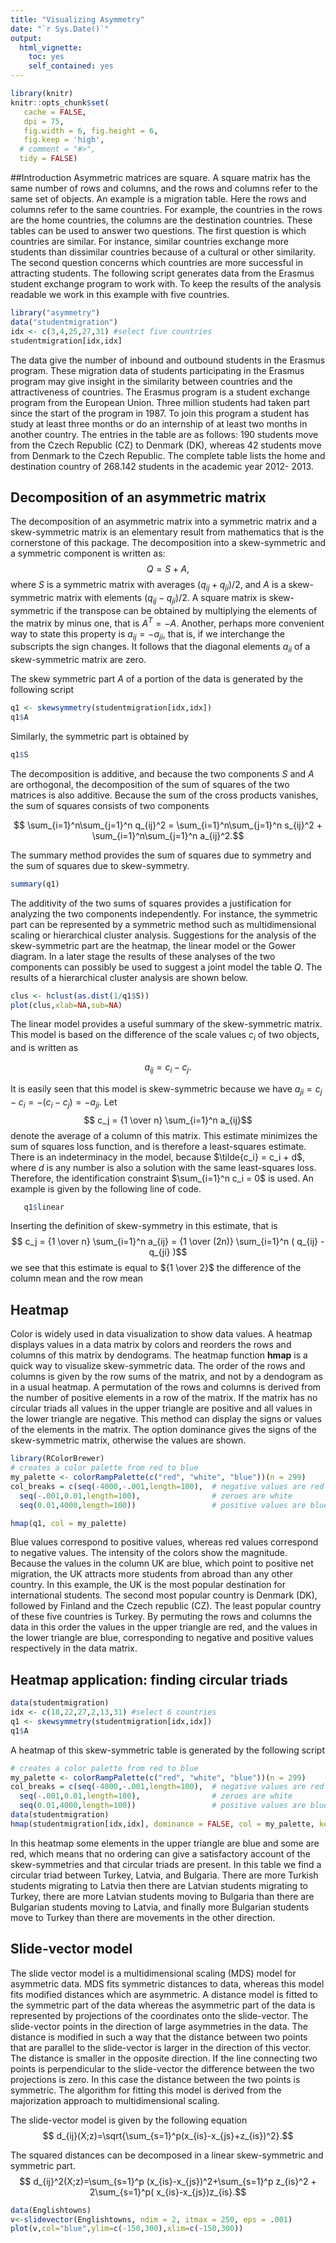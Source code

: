 ```yaml
---
title: "Visualizing Asymmetry"
date: "`r Sys.Date()`"
output: 
  html_vignette: 
    toc: yes
    self_contained: yes
---
```

<!--
  %\VignetteIndexEntry{Visualizing asymmetry: start here}
  %\VignetteEngine{knitr::rmarkdown}
  \usepackage[utf8]{inputenc}
-->
```r
library(knitr)
knitr::opts_chunk$set(
   cache = FALSE,
   dpi = 75,
   fig.width = 6, fig.height = 6,
   fig.keep = 'high',
  # comment = "#>",
  tidy = FALSE)

```

##Introduction
Asymmetric matrices are square. A square matrix has the same number of rows and columns, and the rows and columns refer to the same set of objects. An example is a migration table. Here the rows and columns refer to the same countries. For example, the countries in the rows are the home countries, the columns are the destination countries. These tables can be used to answer two questions. The first question is which countries are similar. For instance, similar countries exchange more students than dissimilar countries because of a cultural or other similarity. The second question concerns which countries are more successful in attracting students. The following script generates data from the Erasmus student exchange program to work with. To keep the results of the analysis readable we work in this example with five countries. 

```r
library("asymmetry")
data("studentmigration")
idx <- c(3,4,25,27,31) #select five countries
studentmigration[idx,idx]
```

The data give the number of inbound and outbound students in the Erasmus program. These migration data of students participating in the Erasmus program may give insight in the similarity between countries and the attractiveness of countries. The Erasmus program is a student exchange program from the European Union. Three million students had taken part since the start of the program in 1987. To join this program a student has study at least three months or do an internship of at least two months in another country. The entries in the table are as follows: 190 students move from the Czech Republic (CZ) to Denmark (DK), whereas 42 students move from Denmark to the Czech Republic.
The complete table lists the home and destination country of 268.142 students in the academic year 2012- 2013. 

## Decomposition of an asymmetric matrix

The decomposition of an asymmetric matrix into a symmetric matrix and a skew-symmetric matrix is an elementary result from mathematics that is the cornerstone of this package. The decomposition into a skew-symmetric and a symmetric component is written as:
$$ Q = S + A, $$
where $S$ is a symmetric matrix with averages $(q_{ij}+q_{ji})/2$, and $A$ is a skew-symmetric matrix with elements $(q_{ij}-q_{ji})/2$. A square matrix is skew-symmetric if the transpose can be obtained by multiplying the elements of the matrix by minus one, that is $A^T = -A$. Another, perhaps more convenient way to state this property is $a_{ij}=-a_{ji}$, that is, if we interchange the subscripts the sign changes. It follows that the diagonal elements $a_{ii}$ of a skew-symmetric matrix are zero.

The skew symmetric part $A$ of a portion of the data is generated by the following script


```r
q1 <- skewsymmetry(studentmigration[idx,idx])
q1$A
```
Similarly, the symmetric part is obtained by
```r
q1$S
```


The decomposition is additive, and because the two components $S$ and $A$ are orthogonal, the decomposition of the sum of squares of the two matrices is also additive. Because the sum of the cross products vanishes, the sum of squares consists of two components

$$ \sum_{i=1}^n\sum_{j=1}^n  q_{ij}^2 = \sum_{i=1}^n\sum_{j=1}^n  s_{ij}^2 + \sum_{i=1}^n\sum_{j=1}^n  a_{ij}^2.$$

The summary method provides the sum of squares due to symmetry and the sum of squares due to skew-symmetry.
```r
summary(q1)
```
The additivity of the two sums of squares provides a justification for analyzing the two components independently. For instance, the symmetric part can be represented by a symmetric method such as multidimensional scaling or hierarchical cluster analysis. Suggestions for the analysis of the skew-symmetric part are the heatmap, the linear model or the Gower diagram.  In a later stage the results of these analyses of the two components can possibly be used to suggest a joint model the table $Q$. The results of a hierarchical cluster analysis are shown below.

```r
clus <- hclust(as.dist(1/q1$S))
plot(clus,xlab=NA,sub=NA)
```


The linear model provides a useful summary of the skew-symmetric matrix. This model is based on the difference of the scale values $c_i$ of two objects, and is written as

$$ a_{ij}=c_i - c_j. $$

It is easily seen that this model is skew-symmetric because we have $a_{ji} = c_j - c_i = -(c_i - c_j) = -a_{ji}.$ Let $$ c_j  = {1 \over n} \sum_{i=1}^n a_{ij}$$ denote the average of a column of this matrix. This estimate minimizes the sum of squares loss function, and is therefore a least-squares estimate. There is an indeterminacy in the model, because $\tilde{c_i} = c_i + d$, where $d$ is any number is also a solution with the same least-squares loss. Therefore, the identification constraint $\sum_{i=1}^n c_i = 0$ is used. An example is given by the following line of code.
```r
   q1$linear
```
Inserting the definition of skew-symmetry in this estimate, that is
$$ c_j  = {1 \over n} \sum_{i=1}^n a_{ij} = {1 \over (2n)} \sum_{i=1}^n ( q_{ij} - q_{ji} )$$ we see that this estimate is equal to ${1 \over 2}$ the difference of the column mean and the row mean

## Heatmap

Color is widely used in data visualization to show data values. A heatmap displays values in a data matrix by colors and reorders the rows and columns of this matrix by dendograms. The heatmap function **hmap**  is a quick way to visualize  skew-symmetric data. The order of the rows and columns is given by the row sums of the matrix, and not by a dendogram as in a usual heatmap. A permutation of the rows and columns is derived from the number of positive elements in a row of the matrix. If the matrix has no circular triads all values in the upper triangle are positive and all values in the lower triangle are negative. This method can display the signs or values of the elements in the matrix. The option dominance gives the signs of the skew-symmetric matrix, otherwise the values are shown.

```r
library(RColorBrewer)
# creates a color palette from red to blue
my_palette <- colorRampPalette(c("red", "white", "blue"))(n = 299)
col_breaks = c(seq(-4000,-.001,length=100),  # negative values are red
  seq(-.001,0.01,length=100),                # zeroes are white
  seq(0.01,4000,length=100))                 # positive values are blue

hmap(q1, col = my_palette)
```

Blue values correspond to positive values, whereas red values correspond to negative values. The intensity of the colors show the magnitude. Because the values in the column UK are blue, which point to positive net migration, the UK attracts more students from abroad than any other country. In this example, the UK is the most popular destination for international students.
The second most popular country is Denmark (DK), followed by Finland and the Czech republic (CZ). The least popular country of these five countries is Turkey. By permuting the rows and columns the data in this order the values in the upper triangle are red, and the values in the lower triangle are blue, corresponding to negative and positive values respectively in the data matrix.

## Heatmap application: finding circular triads


```r
data(studentmigration)
idx <- c(18,22,27,2,13,31) #select 6 countries
q1 <- skewsymmetry(studentmigration[idx,idx])
q1$A

```

A heatmap of this skew-symmetric table is generated by the following script
```r
# creates a color palette from red to blue
my_palette <- colorRampPalette(c("red", "white", "blue"))(n = 299)
col_breaks = c(seq(-4000,-.001,length=100),  # negative values are red
  seq(-.001,0.01,length=100),                # zeroes are white
  seq(0.01,4000,length=100))                 # positive values are blue
data(studentmigration)
hmap(studentmigration[idx,idx], dominance = FALSE, col = my_palette, key = FALSE, xlab = "Destination country", ylab = "Home country", colsep = c(1:6), rowsep = c(1:6))

```

In this heatmap some elements in the upper triangle are blue and some are red, which means that no ordering can give a satisfactory account of the skew-symmetries and that circular triads are present.
In this table we find a circular triad between Turkey, Latvia, and Bulgaria. There are more Turkish students migrating to Latvia then there are Latvian students migrating to Turkey, there are more Latvian students moving to Bulgaria than there are Bulgarian students moving to Latvia, and finally more Bulgarian students move to Turkey than there are movements in the other direction. 


## Slide-vector model
The slide vector model is a multidimensional scaling (MDS) model for asymmetric data. MDS fits symmetric distances to data, whereas this model fits modified distances which are asymmetric. A distance model is fitted to the symmetric part of the data whereas the asymmetric part of the data is represented by projections of the coordinates onto the slide-vector. The slide-vector points in the direction of large asymmetries in the data. The distance is modified in such a way that the distance between two points that are parallel  to the slide-vector is larger in the direction of this vector. The distance is smaller in the opposite direction. If the line connecting two points is perpendicular to the slide-vector the difference between the two projections is zero. In this case the distance between the two points is symmetric. The algorithm for fitting this model is derived from the majorization approach to multidimensional scaling.

The slide-vector model is given by the following equation
$$ d_{ij}(X;z)=\sqrt{\sum_{s=1}^p(x_{is}-x_{js}+z_{is})^2}.$$

The squared distances can be decomposed in a linear skew-symmetric and symmetric part.
$$ d_{ij}^2(X;z)=\sum_{s=1}^p (x_{is}-x_{js})^2+\sum_{s=1}^p z_{is}^2 + 2\sum_{s=1}^p( x_{is}-x_{js})z_{is}.$$


```r

data(Englishtowns)
v<-slidevector(Englishtowns, ndim = 2, itmax = 250, eps = .001)
plot(v,col="blue",ylim=c(-150,300),xlim=c(-150,300))
```

